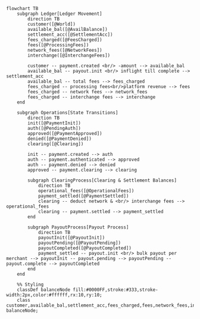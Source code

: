 ```mermaid
flowchart TB
    subgraph Ledger[Ledger Movement]
        direction TB
        customer([@World])
        available_bal([@AvailBalance])
        settlement_acc([@SettlementAcc])
        fees_charged([@FeesCharged])
        fees([@ProcessingFees])
        network_fees([@NetworkFees])
        interchange([@InterchangeFees])
        
        customer -- payment.created <br/> -amount --> available_bal
        available_bal -- payout.init <br/> inflight till complete --> settlement_acc
        available_bal -- total fees --> fees_charged
        fees_charged -- processing fees<br/>platform revenue --> fees
        fees_charged -- network fees --> network_fees
        fees_charged -- interchange fees --> interchange
    end
    
    subgraph Operations[State Transitions]
        direction TB
        init([@PaymentInit])
        auth([@PendingAuth])
        approved([@PaymentApproved])
        denied([@PaymentDenied])
        clearing([@Clearing])
        
        init -- payment.created --> auth
        auth -- payment.authenticated --> approved
        auth -- payment.denied --> denied
        approved -- payment.clearing --> clearing
        
        subgraph ClearingProcess[Clearing & Settlement Balances]
            direction TB
            operational_fees([@OperationalFees])
            payment_settled([@PaymentSettled])
            clearing -- deduct network & <br/> interchange fees --> operational_fees
            clearing -- payment.settled --> payment_settled
        end

        subgraph PayoutProcess[Payout Process]
            direction TB
            payoutInit([@PayoutInit])
            payoutPending([@PayoutPending])
            payoutCompleted([@PayoutCompleted])
            payment_settled -- payout.init <br/> bulk payout per merchant --> payoutInit -- payout.pending --> payoutPending -- payout.complete --> payoutCompleted
        end
    end

    %% Styling
    classDef balanceNode fill:#0000FF,stroke:#333,stroke-width:2px,color:#ffffff,rx:10,ry:10;
    class customer,available_bal,settlement_acc,fees_charged,fees,network_fees,interchange,operational_fees,payment_settled balanceNode;
```